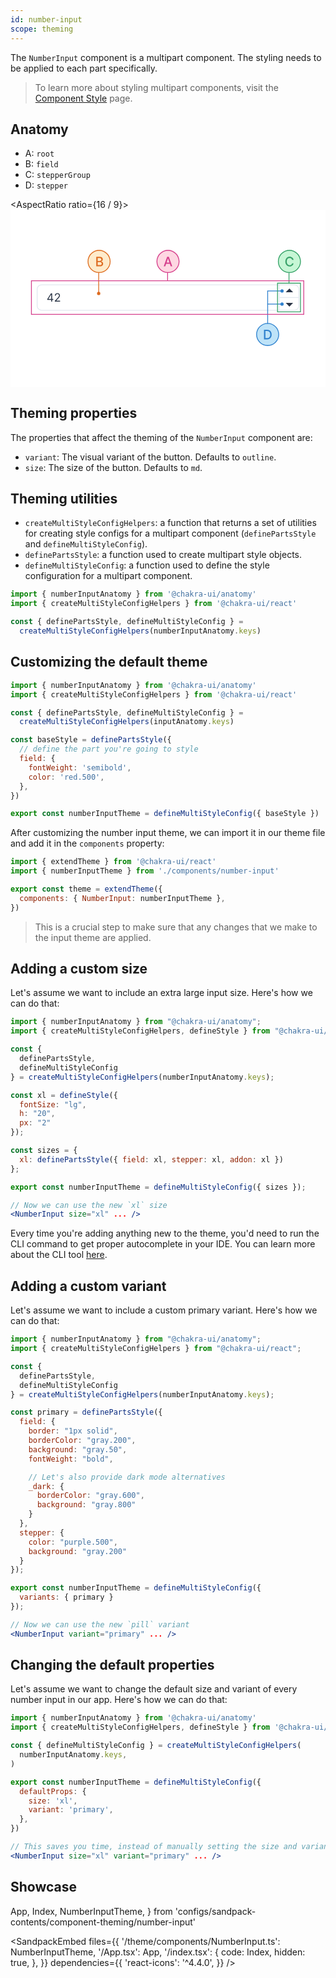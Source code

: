 ```yaml
---
id: number-input
scope: theming
---
```


The `NumberInput` component is a multipart component. The styling needs to be
applied to each part specifically.

> To learn more about styling multipart components, visit the
> [Component Style](/docs/styled-system/component-style#styling-multipart-components)
> page.

## Anatomy

- A: `root`
- B: `field`
- C: `stepperGroup`
- D: `stepper`

<AspectRatio ratio={16 / 9}>
  <svg
    width='100%'
    height='100%'
    viewBox='0 0 384 216'
    fill='none'
    xmlns='http://www.w3.org/2000/svg'>
    <rect width='384' height='216' fill='white' />
    <path
      fill-rule='evenodd'
      clip-rule='evenodd'
      d='M346 92H38C35.2386 92 33 94.2386 33 97V117C33 119.761 35.2386 122 38 122H346C348.761 122 351 119.761 351 117V97C351 94.2386 348.761 92 346 92ZM38 91C34.6863 91 32 93.6863 32 97V117C32 120.314 34.6863 123 38 123H346C349.314 123 352 120.314 352 117V97C352 93.6863 349.314 91 346 91H38Z'
      fill='#E2E8F0'
    />
    <path
      d='M44.8154 109.912V108.898L49.2899 101.818H50.0257V103.389H49.5285L46.1478 108.739V108.818H52.1734V109.912H44.8154ZM49.608 112V101.818H50.7813V112H49.608Z'
      fill='#2D3748'
    />
    <path
      d='M54.0365 112V111.105L57.3973 107.426C57.7917 106.995 58.1165 106.621 58.3717 106.303C58.6269 105.981 58.8158 105.679 58.9385 105.398C59.0644 105.113 59.1274 104.814 59.1274 104.503C59.1274 104.145 59.0412 103.835 58.8689 103.573C58.6998 103.311 58.4678 103.109 58.1729 102.967C57.8779 102.824 57.5464 102.753 57.1785 102.753C56.7874 102.753 56.4461 102.834 56.1544 102.996C55.866 103.156 55.6423 103.379 55.4832 103.668C55.3274 103.956 55.2496 104.294 55.2496 104.682H54.0763C54.0763 104.085 54.2138 103.562 54.4889 103.111C54.764 102.66 55.1385 102.309 55.6125 102.057C56.0898 101.805 56.625 101.679 57.2183 101.679C57.8149 101.679 58.3435 101.805 58.8042 102.057C59.2649 102.309 59.6262 102.648 59.8881 103.076C60.1499 103.504 60.2808 103.979 60.2808 104.503C60.2808 104.877 60.2129 105.244 60.077 105.602C59.9444 105.956 59.7124 106.352 59.3809 106.79C59.0528 107.224 58.5971 107.754 58.0138 108.381L55.7268 110.827V110.906H60.4598V112H54.0365Z'
      fill='#2D3748'
    />
    <path d='M340 96L344.5 100.5H335.5L340 96Z' fill='#2D3748' />
    <path d='M340 118L335.5 113.5H344.5L340 118Z' fill='#2D3748' />
    <rect x='328' y='106.5' width='24' height='1' fill='#E2E8F0' />
    <rect x='327' y='91' width='1' height='32' fill='#E2E8F0' />
    <path
      fill-rule='evenodd'
      clip-rule='evenodd'
      d='M191 86L191 76L192 76L192 86L191 86Z'
      fill='#D53F8C'
    />
    <path
      fill-rule='evenodd'
      clip-rule='evenodd'
      d='M339 90L339 76L340 76L340 90L339 90Z'
      fill='#38A169'
    />
    <path
      d='M354 63C354 70.732 347.732 77 340 77C332.268 77 326 70.732 326 63C326 55.268 332.268 49 340 49C347.732 49 354 55.268 354 63Z'
      fill='#C6F6D5'
    />
    <path
      fill-rule='evenodd'
      clip-rule='evenodd'
      d='M340 76C347.18 76 353 70.1797 353 63C353 55.8203 347.18 50 340 50C332.82 50 327 55.8203 327 63C327 70.1797 332.82 76 340 76ZM340 77C347.732 77 354 70.732 354 63C354 55.268 347.732 49 340 49C332.268 49 326 55.268 326 63C326 70.732 332.268 77 340 77Z'
      fill='#38A169'
    />
    <path
      d='M345.06 61.1477H343.288C343.219 60.7689 343.092 60.4356 342.907 60.1477C342.721 59.8598 342.494 59.6155 342.225 59.4148C341.956 59.214 341.655 59.0625 341.322 58.9602C340.992 58.8579 340.642 58.8068 340.271 58.8068C339.6 58.8068 339 58.9754 338.469 59.3125C337.943 59.6496 337.526 60.1439 337.219 60.7954C336.916 61.447 336.765 62.2424 336.765 63.1818C336.765 64.1288 336.916 64.928 337.219 65.5795C337.526 66.231 337.945 66.7235 338.475 67.0568C339.005 67.3901 339.602 67.5568 340.265 67.5568C340.632 67.5568 340.981 67.5076 341.31 67.4091C341.644 67.3068 341.945 67.1572 342.214 66.9602C342.483 66.7632 342.71 66.5227 342.896 66.2386C343.085 65.9507 343.216 65.6212 343.288 65.25L345.06 65.2557C344.966 65.8276 344.782 66.3542 344.509 66.8352C344.24 67.3125 343.894 67.7254 343.469 68.0738C343.049 68.4185 342.568 68.6856 342.026 68.875C341.485 69.0644 340.894 69.1591 340.253 69.1591C339.246 69.1591 338.348 68.9204 337.56 68.4432C336.772 67.9621 336.151 67.2746 335.697 66.3807C335.246 65.4867 335.021 64.4204 335.021 63.1818C335.021 61.9394 335.248 60.8731 335.702 59.9829C336.157 59.089 336.778 58.4034 337.566 57.9261C338.354 57.4451 339.25 57.2045 340.253 57.2045C340.871 57.2045 341.447 57.2935 341.981 57.4716C342.519 57.6458 343.002 57.9034 343.43 58.2443C343.858 58.5814 344.212 58.9943 344.492 59.4829C344.772 59.9678 344.962 60.5227 345.06 61.1477Z'
      fill='#38A169'
    />
    <path
      d='M327.5 152C327.5 159.732 321.232 166 313.5 166C305.768 166 299.5 159.732 299.5 152C299.5 144.268 305.768 138 313.5 138C321.232 138 327.5 144.268 327.5 152Z'
      fill='#BEE3F8'
    />
    <path
      fill-rule='evenodd'
      clip-rule='evenodd'
      d='M313.5 165C320.68 165 326.5 159.18 326.5 152C326.5 144.82 320.68 139 313.5 139C306.32 139 300.5 144.82 300.5 152C300.5 159.18 306.32 165 313.5 165ZM313.5 166C321.232 166 327.5 159.732 327.5 152C327.5 144.268 321.232 138 313.5 138C305.768 138 299.5 144.268 299.5 152C299.5 159.732 305.768 166 313.5 166Z'
      fill='#3182CE'
    />
    <path
      d='M312.772 158H309.005V146.364H312.891C314.031 146.364 315.011 146.597 315.829 147.063C316.647 147.525 317.274 148.189 317.709 149.057C318.149 149.92 318.369 150.956 318.369 152.165C318.369 153.377 318.147 154.419 317.704 155.29C317.264 156.161 316.628 156.831 315.795 157.301C314.961 157.767 313.954 158 312.772 158ZM310.761 156.466H312.675C313.562 156.466 314.298 156.299 314.886 155.966C315.473 155.629 315.912 155.142 316.204 154.506C316.495 153.866 316.641 153.085 316.641 152.165C316.641 151.252 316.495 150.477 316.204 149.841C315.916 149.205 315.486 148.722 314.914 148.392C314.342 148.063 313.632 147.898 312.783 147.898H310.761V156.466Z'
      fill='#3182CE'
    />
    <path
      d='M206 63C206 70.732 199.732 77 192 77C184.268 77 178 70.732 178 63C178 55.268 184.268 49 192 49C199.732 49 206 55.268 206 63Z'
      fill='#FED7E2'
    />
    <path
      fill-rule='evenodd'
      clip-rule='evenodd'
      d='M192 76C199.18 76 205 70.1797 205 63C205 55.8203 199.18 50 192 50C184.82 50 179 55.8203 179 63C179 70.1797 184.82 76 192 76ZM192 77C199.732 77 206 70.732 206 63C206 55.268 199.732 49 192 49C184.268 49 178 55.268 178 63C178 70.732 184.268 77 192 77Z'
      fill='#D53F8C'
    />
    <path
      d='M188.66 69H186.796L190.984 57.3636H193.012L197.2 69H195.336L192.046 59.4773H191.955L188.66 69ZM188.973 64.4432H195.018V65.9205H188.973V64.4432Z'
      fill='#D53F8C'
    />
    <path
      fill-rule='evenodd'
      clip-rule='evenodd'
      d='M107 102L107 76L108 76L108 102L107 102Z'
      fill='#DD6B20'
    />
    <path
      fill-rule='evenodd'
      clip-rule='evenodd'
      d='M313 139L313 99L314 99L314 139L313 139Z'
      fill='#3182CE'
    />
    <path
      fill-rule='evenodd'
      clip-rule='evenodd'
      d='M330 99.5H313V98.5H330V99.5Z'
      fill='#3182CE'
    />
    <path
      fill-rule='evenodd'
      clip-rule='evenodd'
      d='M330 115.5H313V114.5H330V115.5Z'
      fill='#3182CE'
    />
    <circle cx='107.5' cy='102' r='2' fill='#DD6B20' />
    <circle cx='331' cy='99' r='2' fill='#3182CE' />
    <circle cx='331' cy='115' r='2' fill='#3182CE' />
    <path
      d='M122 63C122 70.732 115.732 77 108 77C100.268 77 94 70.732 94 63C94 55.268 100.268 49 108 49C115.732 49 122 55.268 122 63Z'
      fill='#FEEBCB'
    />
    <path
      fill-rule='evenodd'
      clip-rule='evenodd'
      d='M108 76C115.18 76 121 70.1797 121 63C121 55.8203 115.18 50 108 50C100.82 50 95 55.8203 95 63C95 70.1797 100.82 76 108 76ZM108 77C115.732 77 122 70.732 122 63C122 55.268 115.732 49 108 49C100.268 49 94 55.268 94 63C94 70.732 100.268 77 108 77Z'
      fill='#DD6B20'
    />
    <path
      d='M104.544 69V57.3636H108.805C109.631 57.3636 110.315 57.5 110.856 57.7727C111.398 58.0417 111.803 58.4072 112.072 58.8693C112.341 59.3277 112.476 59.8447 112.476 60.4205C112.476 60.9053 112.387 61.3144 112.209 61.6477C112.031 61.9773 111.792 62.2424 111.493 62.4432C111.197 62.6402 110.872 62.7841 110.516 62.875V62.9886C110.902 63.0076 111.279 63.1326 111.646 63.3636C112.017 63.5909 112.324 63.9148 112.567 64.3352C112.809 64.7557 112.93 65.2671 112.93 65.8693C112.93 66.464 112.79 66.9981 112.51 67.4716C112.233 67.9413 111.805 68.3144 111.226 68.5909C110.646 68.8636 109.906 69 109.004 69H104.544ZM106.3 67.4943H108.834C109.675 67.4943 110.277 67.3315 110.641 67.0057C111.004 66.6799 111.186 66.2727 111.186 65.7841C111.186 65.4167 111.093 65.0796 110.908 64.7727C110.722 64.4659 110.457 64.2216 110.112 64.0398C109.771 63.858 109.366 63.7671 108.896 63.7671H106.3V67.4943ZM106.3 62.3977H108.652C109.046 62.3977 109.4 62.322 109.714 62.1705C110.033 62.019 110.284 61.8068 110.47 61.5341C110.659 61.2576 110.754 60.9318 110.754 60.5568C110.754 60.0758 110.586 59.6724 110.248 59.3466C109.911 59.0208 109.394 58.858 108.697 58.858H106.3V62.3977Z'
      fill='#DD6B20'
    />
    <path
      fill-rule='evenodd'
      clip-rule='evenodd'
      d='M357 87H26V127H357V87ZM25 86V128H358V86H25Z'
      fill='#D53F8C'
    />
    <path
      fill-rule='evenodd'
      clip-rule='evenodd'
      d='M353 90H326V124H353V90ZM325 89V125H354V89H325Z'
      fill='#38A169'
    />
  </svg>
</AspectRatio>

## Theming properties

The properties that affect the theming of the `NumberInput` component are:

- `variant`: The visual variant of the button. Defaults to `outline`.
- `size`: The size of the button. Defaults to `md`.

## Theming utilities

- `createMultiStyleConfigHelpers`: a function that returns a set of utilities
  for creating style configs for a multipart component (`definePartsStyle` and
  `defineMultiStyleConfig`).
- `definePartsStyle`: a function used to create multipart style objects.
- `defineMultiStyleConfig`: a function used to define the style configuration
  for a multipart component.

```jsx live=false
import { numberInputAnatomy } from '@chakra-ui/anatomy'
import { createMultiStyleConfigHelpers } from '@chakra-ui/react'

const { definePartsStyle, defineMultiStyleConfig } =
  createMultiStyleConfigHelpers(numberInputAnatomy.keys)
```

## Customizing the default theme

```jsx live=false
import { numberInputAnatomy } from '@chakra-ui/anatomy'
import { createMultiStyleConfigHelpers } from '@chakra-ui/react'

const { definePartsStyle, defineMultiStyleConfig } =
  createMultiStyleConfigHelpers(inputAnatomy.keys)

const baseStyle = definePartsStyle({
  // define the part you're going to style
  field: {
    fontWeight: 'semibold',
    color: 'red.500',
  },
})

export const numberInputTheme = defineMultiStyleConfig({ baseStyle })
```

After customizing the number input theme, we can import it in our theme file and
add it in the `components` property:

```jsx live=false
import { extendTheme } from '@chakra-ui/react'
import { numberInputTheme } from './components/number-input'

export const theme = extendTheme({
  components: { NumberInput: numberInputTheme },
})
```

> This is a crucial step to make sure that any changes that we make to the input
> theme are applied.

## Adding a custom size

Let's assume we want to include an extra large input size. Here's how we can do
that:

```jsx live=false
import { numberInputAnatomy } from "@chakra-ui/anatomy";
import { createMultiStyleConfigHelpers, defineStyle } from "@chakra-ui/react";

const {
  definePartsStyle,
  defineMultiStyleConfig
} = createMultiStyleConfigHelpers(numberInputAnatomy.keys);

const xl = defineStyle({
  fontSize: "lg",
  h: "20",
  px: "2"
});

const sizes = {
  xl: definePartsStyle({ field: xl, stepper: xl, addon: xl })
};

export const numberInputTheme = defineMultiStyleConfig({ sizes });

// Now we can use the new `xl` size
<NumberInput size="xl" ... />
```

Every time you're adding anything new to the theme, you'd need to run the CLI
command to get proper autocomplete in your IDE. You can learn more about the CLI
tool [here](/docs/styled-system/cli).

## Adding a custom variant

Let's assume we want to include a custom primary variant. Here's how we can do
that:

```jsx live=false
import { numberInputAnatomy } from "@chakra-ui/anatomy";
import { createMultiStyleConfigHelpers } from "@chakra-ui/react";

const {
  definePartsStyle,
  defineMultiStyleConfig
} = createMultiStyleConfigHelpers(numberInputAnatomy.keys);

const primary = definePartsStyle({
  field: {
    border: "1px solid",
    borderColor: "gray.200",
    background: "gray.50",
    fontWeight: "bold",

    // Let's also provide dark mode alternatives
    _dark: {
      borderColor: "gray.600",
      background: "gray.800"
    }
  },
  stepper: {
    color: "purple.500",
    background: "gray.200"
  }
});

export const numberInputTheme = defineMultiStyleConfig({
  variants: { primary }
});

// Now we can use the new `pill` variant
<NumberInput variant="primary" ... />
```

## Changing the default properties

Let's assume we want to change the default size and variant of every number
input in our app. Here's how we can do that:

```jsx live=false
import { numberInputAnatomy } from '@chakra-ui/anatomy'
import { createMultiStyleConfigHelpers, defineStyle } from '@chakra-ui/react'

const { defineMultiStyleConfig } = createMultiStyleConfigHelpers(
  numberInputAnatomy.keys,
)

export const numberInputTheme = defineMultiStyleConfig({
  defaultProps: {
    size: 'xl',
    variant: 'primary',
  },
})

// This saves you time, instead of manually setting the size and variant every time you use an input:
<NumberInput size="xl" variant="primary" ... />
```

## Showcase

  App,
  Index,
  NumberInputTheme,
} from 'configs/sandpack-contents/component-theming/number-input'

<SandpackEmbed
  files={{
    '/theme/components/NumberInput.ts': NumberInputTheme,
    '/App.tsx': App,
    '/index.tsx': {
      code: Index,
      hidden: true,
    },
  }}
  dependencies={{
    'react-icons': '^4.4.0',
  }}
/>
